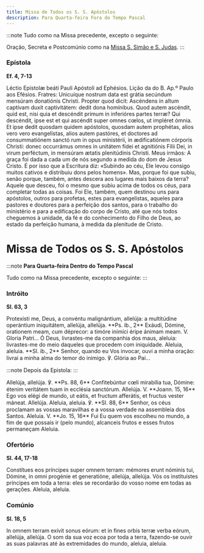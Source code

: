 ```yaml
---
title: Missa de Todos os S. S. Apóstolos
description: Para Quarta-feira Fora do Tempo Pascal
---
```


:::note
Tudo como na Missa precedente, excepto o seguinte:

Oração, Secreta e Postcomúnio como na
[Missa S. Simão e S. Judas](/missal/santos/10-28).
:::

### Epístola

**Ef. 4, 7-13**

<div class="side-by-side not-content">
  <span>Léctio Epístolæ beáti Pauli Apóstoli ad Ephésios.</span>
  <span>Lição da do B. Ap.º Paulo aos Efésios.</span>
  <span>
    Fratres: Unicuíque nostrum data est grátia secúndum mensúram donatiónis Christi. Propter quod
    dicit: Ascéndens in altum captívam duxit captivitátem: dedit dona homínibus. Quod autem
    ascéndit, quid est, nisi quia et descéndit primum in inferióres partes terræ? Qui descéndit,
    ipse est et qui ascéndit super omnes cœlos, ut impléret ómnia. Et ipse dedit quosdam quidem
    apóstolos, quosdam autem prophétas, alios vero vero evangelístas, alios autem pastóres, et
    doctores ad consummatiónem sanctó rum in opus ministérii, in ædificatiónem córporis Christi:
    donec occurrámus omnes in unitátem fídei et agnitiónis Fílii Dei, in virum perféctum, in
    mensúram ætatis plenitúdinis Christi.
  </span>
  <span>
    Meus irmãos: A graça foi dada a cada um de nós segundo a medida do dom de Jesus Cristo. É por
    isso que a Escritura diz: «Subindo ao céu, Ele levou consigo muitos cativos e distribuiu dons
    pelos homens». Mas, porque foi que subiu, senão porque, também, antes descera aos lugares mais
    baixos da terra? Aquele que desceu, foi o mesmo que subiu acima de todos os céus, para completar
    todas as coisas. Foi Ele, também, quem destinou uns para apóstolos, outros para profetas, estes
    para evangelistas, aqueles para pastores e doutores para a perfeição dos santos, para o trabalho
    do ministério e para a edificação do corpo de Cristo, até que nós todos cheguemos à unidade, da
    fé e do conhecimento do Filho de Deus, ao estado da perfeição humana, à medida da plenitude de
    Cristo.
  </span>
</div>

# Missa de Todos os S. S. Apóstolos

:::note
**Para Quarta-feira Dentro do Tempo Pascal**

Tudo como na Missa precedente, excepto o seguinte:
:::

### Intróito

**Sl. 63, 3**

<div class="side-by-side not-content">
  <span>
    Protexísti me, Deus, a convéntu malignántium, allelúja: a multitúdine operántium iniquitátem,
    allelúja, allelúja. **Ps. ib., 2** Exáudi, Dómine, orationem meam, cum déprecor: a timóre
    inimíci éripe ánimam meam. V. Gloria Patri...
  </span>
  <span>
    Ó Deus, livrastes-me da companhia dos maus, aleluia: livrastes-me do meio daqueles que procedem
    com iniquidade. Aleluia, aleluia. **Sl. ib., 2** Senhor, quando eu Vos invocar, ouvi a minha
    oração: livrai a minha alma do temor do inimigo. ℣. Glória ao Pai...
  </span>
</div>

:::note
Depois da Epistola:
:::

<div class="side-by-side not-content">
  <span>
    Allelúja, allelúja. ℣. **Ps. 88, 6** Confitebúntur cœli mirabília tua, Dómine: étenim veritátem
    tuam in ecclésia sanctórum. Allelúja. V. **Joann. 15, 16** Ego vos elégi de mundo, ut eátis, et
    fructum afferátis, et fructus vester máneat. Allelúja.
  </span>
  <span>
    Aleluia, aleluia. ℣. **Sl. 88, 6** Senhor, os céus proclamam as vossas maravilhas e a vossa
    verdade na assembleia dos Santos. Aleluia. V. **Jo. 15, 16** Fui Eu quem vos escolheu no mundo,
    a fim de que possais ir (pelo mundo), alcanceis frutos e esses frutos permaneçam Aleluia.
  </span>
</div>

### Ofertório

**Sl. 44, 17-18**

<div class="side-by-side not-content">
  <span>
    Constítues eos príncipes super omnem terram: mémores erunt nóminis tui, Dómine, in omni progénie
    et generatióne, allelúja, allelúja.
  </span>
  <span>
    Vós os instituístes príncipes em toda a terra: eles se recordarão do vosso nome em todas as
    gerações. Aleluia, aleluia.
  </span>
</div>

### Comúnio

**Sl. 18, 5**

<div class="side-by-side not-content">
  <span>
    In omnem terram exívit sonus eórum: et in fines orbis terræ verba eórum, allelúja, allelúja.
  </span>
  <span>
    O som da sua voz ecoa por toda a terra, fazendo-se ouvir as suas palavras até às extremidades do
    mundo, aleluia, aleluia.
  </span>
</div>
